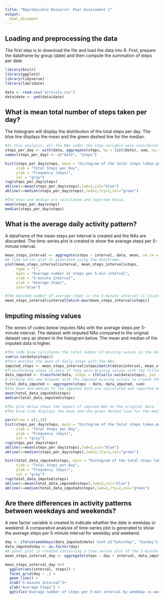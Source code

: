 ```yaml
---
title: "Reproducible Research: Peer Assessment 1"
output: 
  html_document
---
```



## Loading and preprocessing the data

The first step is to download the file and load the data into R.
First, prepare the dataframe by group (date) and then compute the summation of steps per date.

```r
library(knitr)
library(ggplot2)
library(tidyverse)
library(lubridate)

data <- read.csv('activity.csv')
data$date <- ymd(data$date)
```

## What is mean total number of steps taken per day?
The histogram will display the distribution of the total steps per day.
The blue line displays the mean and the green dashed line for the median. 

```r
#In this analysis, all the NAs under the step variable were considered in the succeeding computations.
steps_per_day <- with(data, aggregate(steps, by = list(date), sum, na.rm = TRUE))
names(steps_per_day) <- c("date", "steps")

hist(steps_per_day$steps, main = "Histogram of the total steps taken per day", 
     xlab = "Total Steps per Day",
     ylab = "Frequency (days)",
     col = "gray")
rug(steps_per_day$steps)
abline(v=mean(steps_per_day$steps),lwd=2,col="blue")
abline(v=median(steps_per_day$steps),lwd=2,lty=2,col="green")

#The mean and median are calculated and reported below.
mean(steps_per_day$steps)
median(steps_per_day$steps)
```

## What is the average daily activity pattern?
A dataframe of the mean steps per interval is created and the NAs are discarded.
The time-series plot is created to show the average steps per 5-minute interval.
```r
mean_steps_interval <- aggregate(steps ~ interval, data, mean, na.rm = TRUE)
#A time-series plot is generated using the dataframe.
plot(mean_steps_interval$interval, mean_steps_interval$steps, 
     type = "l", 
     main = "Average number of steps per 5-min interval", 
     xlab = "5-minute Interval", 
     ylab = "Average Steps",
     col="blue")

#The maximum number of average steps in the 5-minute interval is located in the interval below:
mean_steps_interval$interval[which.max(mean_steps_interval$steps)]

```

## Imputing missing values
The series of codes below imputes NAs with the average steps per 5-minute interval.
The dataset with imputed NAs compared to the original dataset vary as shown in the histogram below.
The mean and median of the imputed data is higher.
```r
#The code blow calculates the total number of missing values in the dataset.
sum(is.na(data$steps))
#This matches the mean of daily steps with the NAs.
imputed_steps <- mean_steps_interval$steps[match(data$interval, mean_steps_interval$interval)]
#Transforming steps in data if they were missing values with the filled values from above.
data_imputed <- transform(data, steps = ifelse(is.na(data$steps), yes = imputed_steps, no = data$steps))
# Forming the new dataset with the imputed missing values to create the mean steps per day.
total_data_imputed <- aggregate(steps ~ date, data_imputed, sum)
#The mean and median fo the imputed data are calculated and reported below.
mean(total_data_imputed$steps)
median(total_data_imputed$steps)

#The plot below shows the impact of imputed NAs on the original data.
#The blue line displays the mean and the green dashed line for the median. 

par(mfrow = c(1,2))
hist(steps_per_day$steps, main = "Histogram of the total steps taken per day", 
     xlab = "Total Steps per Day",
     ylab = "Frequency (days)",
     col = "gray")
rug(steps_per_day$steps)
abline(v=mean(steps_per_day$steps),lwd=2,col="blue")
abline(v=median(steps_per_day$steps),lwd=2,lty=2,col="green")

hist(total_data_imputed$steps, main = "Histogram of the total steps taken per day", 
     xlab = "Total Steps per Day",
     ylab = "Frequency (days)",
     col = "gray")
rug(total_data_imputed$steps)
abline(v=mean(total_data_imputed$steps),lwd=2,col="blue")
abline(v=median(total_data_imputed$steps),lwd=2,lty=2,col="green")
```

## Are there differences in activity patterns between weekdays and weekends?
A new factor variable is created to indicate whether the date is weekday or weekend.
A comparative analysis of time-series plot is generated to show the average steps per 5-minute interval for weekday and weekend.

```r
day <- ifelse(weekdays(data_imputed$date) %in% c("Saturday", "Sunday"), "weekend", "weekday")
data_imputed$day <- as.factor(day)
#A panel plot is created containing a time series plot of the 5-minute interval and the average number of steps taken, averaged across all weekday days or weekend days.
mean_steps_interval_day <- aggregate(steps ~ day + interval, data_imputed, mean)

mean_steps_interval_day %>% 
  ggplot(aes(interval, steps)) +
  facet_grid(day ~ .) + 
  geom_line() + 
  xlab("5-minute Interval")+
  ylab("Average Steps") +
  ggtitle("Average number of steps per 5-min interval by weekday vs weekend")
```
